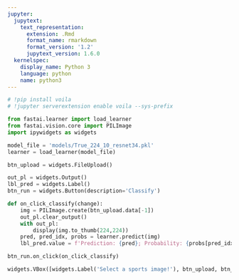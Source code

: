 ```yaml
---
jupyter:
  jupytext:
    text_representation:
      extension: .Rmd
      format_name: rmarkdown
      format_version: '1.2'
      jupytext_version: 1.6.0
  kernelspec:
    display_name: Python 3
    language: python
    name: python3
---
```


```python
# !pip install voila
# !jupyter serverextension enable voila --sys-prefix
```

```python
from fastai.learner import load_learner
from fastai.vision.core import PILImage
import ipywidgets as widgets
```

```python
model_file = 'models/True_224_10_resnet34.pkl'
learner = load_learner(model_file)
```

```python
btn_upload = widgets.FileUpload()
```

```python
out_pl = widgets.Output()
lbl_pred = widgets.Label()
btn_run = widgets.Button(description='Classify')
```

```python
def on_click_classify(change):
    img = PILImage.create(btn_upload.data[-1])
    out_pl.clear_output()
    with out_pl:
        display(img.to_thumb(224,224))
    pred, pred_idx, probs = learner.predict(img)
    lbl_pred.value = f'Prediction: {pred}; Probability: {probs[pred_idx]:.04f}'
```

```python
btn_run.on_click(on_click_classify)
```

```python
widgets.VBox([widgets.Label('Select a sports image!'), btn_upload, btn_run, out_pl, lbl_pred])
```

```python

```
